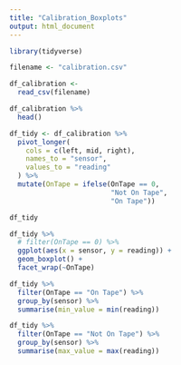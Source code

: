 ```yaml
---
title: "Calibration_Boxplots"
output: html_document
---
```


```r
library(tidyverse)
```

```r
filename <- "calibration.csv"

df_calibration <- 
  read_csv(filename) 
```
```r
df_calibration %>% 
  head()
```
 
```r
df_tidy <- df_calibration %>% 
  pivot_longer(
    cols = c(left, mid, right),
    names_to = "sensor",
    values_to = "reading"
  ) %>% 
  mutate(OnTape = ifelse(OnTape == 0,
                         "Not On Tape", 
                         "On Tape"))

df_tidy
```
```r
df_tidy %>%
  # filter(OnTape == 0) %>% 
  ggplot(aes(x = sensor, y = reading)) +
  geom_boxplot() +
  facet_wrap(~OnTape)
```
```r
df_tidy %>% 
  filter(OnTape == "On Tape") %>% 
  group_by(sensor) %>% 
  summarise(min_value = min(reading))
```
 
```r
df_tidy %>% 
  filter(OnTape == "Not On Tape") %>% 
  group_by(sensor) %>% 
  summarise(max_value = max(reading))
```
 
 